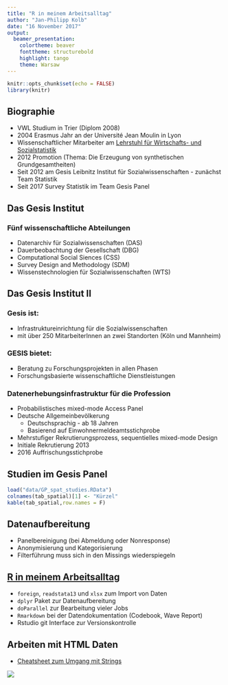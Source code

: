 ```yaml
---
title: "R in meinem Arbeitsalltag"
author: "Jan-Philipp Kolb"
date: "16 November 2017"
output: 
  beamer_presentation: 
    colortheme: beaver
    fonttheme: structurebold
    highlight: tango
    theme: Warsaw
---
```


```r
knitr::opts_chunk$set(echo = FALSE)
library(knitr)
```

## Biographie

- VWL Studium in Trier (Diplom 2008)
- 2004 Erasmus Jahr an der Université Jean Moulin in Lyon
- Wissenschaftlicher Mitarbeiter am [Lehrstuhl für Wirtschafts- und Sozialstatistik](https://www.uni-trier.de/index.php?id=35894)
- 2012 Promotion (Thema: Die Erzeugung von synthetischen Grundgesamtheiten)
- Seit 2012 am Gesis Leibnitz Institut für Sozialwissenschaften - zunächst Team Statistik
- Seit 2017 Survey Statistik im Team Gesis Panel

## Das Gesis Institut

### Fünf wissenschaftliche Abteilungen

- Datenarchiv für Sozialwissenschaften (DAS)
- Dauerbeobachtung der Gesellschaft (DBG)
- Computational Social Siences (CSS)
- Survey Design and Methodology (SDM)
- Wissenstechnologien für Sozialwissenschaften (WTS)


## Das Gesis Institut II

### Gesis ist:

- Infrastruktureinrichtung für die Sozialwissenschaften
- mit über 250 MitarbeiterInnen an zwei Standorten (Köln und Mannheim)

### GESIS bietet:

- Beratung zu Forschungsprojekten in allen Phasen
- Forschungsbasierte wissenschaftliche Dienstleistungen


### Datenerhebungsinfrastruktur für die Profession

- Probabilistisches mixed-mode Access Panel
- Deutsche Allgemeinbevölkerung
  - Deutschsprachig - ab 18 Jahren
  - Basierend auf Einwohnermeldeamtsstichprobe
- Mehrstufiger Rekrutierungsprozess, sequentielles mixed-mode Design
- Initiale Rekrutierung 2013 
- 2016 Auffrischungsstichprobe

## Studien im Gesis Panel

```r
load("data/GP_spat_studies.RData")
colnames(tab_spatial)[1] <- "Kürzel"
kable(tab_spatial,row.names = F)
```

## Datenaufbereitung

- Panelbereinigung (bei Abmeldung oder Nonresponse)
- Anonymisierung und Kategorisierung
- Filterführung muss sich in den Missings wiederspiegeln



## [R in meinem Arbeitsalltag](https://support.rstudio.com/hc/en-us/articles/201057987-Quick-list-of-useful-R-packages)

- `foreign`, `readstata13` und `xlsx` zum Import von Daten
- `dplyr` Paket zur Datenaufbereitung
- `doParallel` zur Bearbeitung vieler Jobs
- `Rmarkdown` bei der Datendokumentation (Codebook, Wave Report) 
- Rstudio git Interface zur Versionskontrolle


## Arbeiten mit HTML Daten

- [Cheatsheet zum Umgang mit Strings](file:///D:/Eigene%20Dateien/Downloads/strings.pdf)

![](figure/DruckversionFragebogen.PNG)



